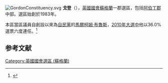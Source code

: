 {{noteTA
|G1=英國地名
}}
[[File:GordonConstituency.svg|right]]
'''戈登'''（{{lang-en|Gordon}}），[[英國|英國]][[英國國會|國會]][[蘇格蘭|蘇格蘭]]一郡選區，包括[[阿伯丁郡|阿伯丁郡]]中部。選區始創於1983年。

本區當區議員自創設以來為[[自由民主黨_(英國)|自民黨]]的[[馬爾柯姆·布魯斯|馬爾柯姆·布魯斯]]，[[2010年英國大選|2010年大選中]]他以36.0%選票六度連任。<ref name="">{{cite news
|publisher=[[英國廣播公司|英國廣播公司]]
|date=2010年5月7日
|title=Election 2010/Constituency/Gordon
|url=http://news.bbc.co.uk/1/shared/election2010/results/constituency/836.stm
|accessdate=2010年5月15日
|archive-date=2018年6月25日
|archive-url=https://web.archive.org/web/20180625143302/http://news.bbc.co.uk/1/shared/election2010/results/constituency/836.stm
|dead-url=no
}}</ref>

==参考文献==
<div class="references-small">
<references></references>
</div>

{{DEFAULTSORT:Gordon (UK Parliament constituency)}}
{{英國國會選區 (蘇格蘭)}}
[[Category:英國國會選區_(蘇格蘭)|Category:英國國會選區 (蘇格蘭)]]